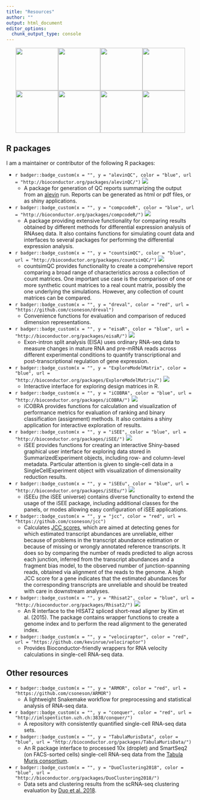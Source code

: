 ```yaml
---
title: "Resources"
author: ""
output: html_document
editor_options: 
  chunk_output_type: console
---
```


<center>
[![](stickers/alevinQC.png){width=3cm}](http://bioconductor.org/packages/alevinQC/)[![](stickers/ARMOR.png){width=3cm}](https://github.com/csoneson/ARMOR)[![](stickers/countsimQC.png){width=3cm}](https://bioconductor.org/packages/countsimQC/)[![](stickers/eisaR.png){width=3cm}](http://bioconductor.org/packages/eisaR/)[![](stickers/emm_logo.png){width=3cm}](http://bioconductor.org/packages/ExploreModelMatrix/)[![](stickers/iCOBRA.png){width=3cm}](http://bioconductor.org/packages/iCOBRA/)[![](stickers/iSEE.png){width=3cm}](http://bioconductor.org/packages/iSEE/)[![](stickers/velociraptor_sticker.png){width=3cm}](https://github.com/kevinrue/velociraptor)
</center>


## R packages

I am a maintainer or contributor of the following R packages:

- `r badger::badge_custom(x = "", y = "alevinQC", color = "blue", url = "http://bioconductor.org/packages/alevinQC/")` <img src="https://bioconductor.org/shields/years-in-bioc/alevinQC.svg">
  - A package for generation of QC reports summarizing the output from an [alevin](https://salmon.readthedocs.io/en/latest/alevin.html) run. Reports can be generated as html or pdf files, or as shiny applications.
- `r badger::badge_custom(x = "", y = "compcodeR", color = "blue", url = "http://bioconductor.org/packages/compcodeR/")` <img src="https://bioconductor.org/shields/years-in-bioc/compcodeR.svg">
  - A package providing extensive functionality for comparing results obtained by different methods for differential expression analysis of RNAseq data. It also contains functions for simulating count data and interfaces to several packages for performing the differential expression analysis.
- `r badger::badge_custom(x = "", y = "countsimQC", color = "blue", url = "http://bioconductor.org/packages/countsimQC/")` <img src="https://bioconductor.org/shields/years-in-bioc/countsimQC.svg"> 
  - countsimQC provides functionality to create a comprehensive report comparing a broad range of characteristics across a collection of count matrices. One important use case is the comparison of one or more synthetic count matrices to a real count matrix, possibly the one underlying the simulations. However, any collection of count matrices can be compared.
- `r badger::badge_custom(x = "", y = "dreval", color = "red", url = "https://github.com/csoneson/dreval")`
  - Convenience functions for evaluation and comparison of reduced dimension representations.
- `r badger::badge_custom(x = "", y = "eisaR", color = "blue", url = "http://bioconductor.org/packages/eisaR/")` <img src="https://bioconductor.org/shields/years-in-bioc/eisaR.svg"> 
  - Exon-intron split analysis (EISA) uses ordinary RNA-seq data to measure
    changes in mature RNA and pre-mRNA reads across different experimental conditions
    to quantify transcriptional and post-transcriptional regulation of gene expression.
- `r badger::badge_custom(x = "", y = "ExploreModelMatrix", color = "blue", url = "http://bioconductor.org/packages/ExploreModelMatrix/")` <img src="https://bioconductor.org/shields/years-in-bioc/ExploreModelMatrix.svg"> 
  - Interactive interface for exploring design matrices in R.
- `r badger::badge_custom(x = "", y = "iCOBRA", color = "blue", url = "http://bioconductor.org/packages/iCOBRA/")` <img src="https://bioconductor.org/shields/years-in-bioc/iCOBRA.svg">
  - iCOBRA provides functions for calculation and visualization of performance metrics for evaluation of ranking and binary classification (assignment) methods. It also contains a shiny application for interactive exploration of results.
- `r badger::badge_custom(x = "", y = "iSEE", color = "blue", url = "http://bioconductor.org/packages/iSEE/")` <img src="https://bioconductor.org/shields/years-in-bioc/iSEE.svg">
  - iSEE provides functions for creating an interactive Shiny-based graphical user interface for exploring data stored in SummarizedExperiment objects, including row- and column-level metadata. Particular attention is given to single-cell data in a SingleCellExperiment object with visualization of dimensionality reduction results.
- `r badger::badge_custom(x = "", y = "iSEEu", color = "blue", url = "http://bioconductor.org/packages/iSEEu/")` <img src="https://bioconductor.org/shields/years-in-bioc/iSEEu.svg">
  - iSEEu (the iSEE universe) contains diverse functionality to extend 
    the usage of the iSEE package, including additional classes for the panels, 
    or modes allowing easy configuration of iSEE applications.
- `r badger::badge_custom(x = "", y = "jcc", color = "red", url = "https://github.com/csoneson/jcc")`
  - Calculates [JCC scores](http://www.life-science-alliance.org/content/2/1/e201800175.abstract), which are aimed at detecting genes for which estimated transcript abundances are unreliable, either because of problems in the transcript abundance estimation or because of missing or wrongly annotated reference transcripts. It does so by comparing the number of reads predicted to align across each junction, inferred from the transcript abundances and a fragment bias model, to the observed number of junction-spanning reads, obtained via alignment of the reads to the genome. A high JCC score for a gene indicates that the estimated abundances for the corresponding transcripts are unreliable and should be treated with care in downstream analyses.
- `r badger::badge_custom(x = "", y = "Rhisat2", color = "blue", url = "http://bioconductor.org/packages/Rhisat2/")` <img src="https://bioconductor.org/shields/years-in-bioc/Rhisat2.svg">
  - An R interface to the HISAT2 spliced short-read aligner by Kim et al. (2015). The package contains wrapper functions to create a genome index and to perform the read alignment to the generated index.
- `r badger::badge_custom(x = "", y = "velociraptor", color = "red", url = "https://github.com/kevinrue/velociraptor")`
  - Provides Bioconductor-friendly wrappers for RNA velocity calculations in single-cell RNA-seq data. 

## Other resources

- `r badger::badge_custom(x = "", y = "ARMOR", color = "red", url = "https://github.com/csoneson/ARMOR")`
  - A lightweight Snakemake workflow for preprocessing and statistical analysis of RNA-seq data.
- `r badger::badge_custom(x = "", y = "conquer", color = "red", url = "http://imlspenticton.uzh.ch:3838/conquer/")`
  - A repository with consistently quantified single-cell RNA-seq data sets.
- `r badger::badge_custom(x = "", y = "TabulaMurisData", color = "blue", url = "http://bioconductor.org/packages/TabulaMurisData/")` 
  - An R package interface to processed 10x (droplet) and SmartSeq2 (on FACS-sorted cells) single-cell RNA-seq data from the [Tabula Muris consortium](http://tabula-muris.ds.czbiohub.org/).
- `r badger::badge_custom(x = "", y = "DuoClustering2018", color = "blue", url = "http://bioconductor.org/packages/DuoClustering2018/")` 
  - Data sets and clustering results from the scRNA-seq clustering evaluation by [Duo et al. 2018](https://f1000research.com/articles/7-1141/v2).
